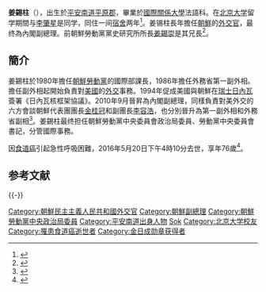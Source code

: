 {{Infobox Korean name|
image=Kang Sok-ju.jpg|
hangul=강석주|
hanja=姜錫柱|
rr=Kang Sok-Ju|
}}
'''姜錫柱'''（{{bd|1939年|8月29日|2016年|5月20日|catIdx=Kang}}），出生於[[平安南道|平安南道]][[平原郡|平原郡]]，畢業於[[國際關係大學|國際關係大學]]法語科。在[[北京大学|北京大学]]留学期間与[[李肇星|李肇星]]是同学，同住一间[[宿舍|宿舍]]两年<ref>{{Cite web |url=http://pkunews.pku.edu.cn/xwzh/2010-09/23/content_184190.htm |title=【留学北大60年之亲历系列】李肇星：我在北大的那些外国朋友 |access-date=2016-05-21 |archive-date=2017-01-11 |archive-url=https://web.archive.org/web/20170111122246/http://pkunews.pku.edu.cn/xwzh/2010-09/23/content_184190.htm |dead-url=no }}</ref>。姜锡柱長年擔任[[朝鮮民主主義人民共和國|朝鮮]]的[[外交官|外交官]]，最终為內閣副總理。前朝鮮勞動黨黨史研究所所長[[姜錫崇|姜錫崇]]是其兄長<ref>{{cite web|url=http://www.tongilnews.com/news/articleView.html?idxno=6731|publisher=東亞新聞|title=북한 당역사연구소 강석숭 소장 사망|date=2001-05-12|accessdate=2017-11-02|archive-date=2017-11-07|archive-url=https://web.archive.org/web/20171107025237/http://www.tongilnews.com/news/articleView.html?idxno=6731|dead-url=no}}</ref>。

==簡介==
姜錫柱於1980年擔任[[朝鮮勞動黨|朝鮮勞動黨]]的國際部課長，1986年擔任外務省第一副外相。擔任副外相起開始負責對[[美國|美國]]的[[外交|外交]]事務。1994年促成美國與朝鮮在[[瑞士|瑞士]][[日內瓦|日內瓦]]簽署《日內瓦核框架協議》。2010年9月晉昇為內閣副總理，同樣負責對美外交的六方會談朝鮮代表團團長[[金桂冠|金桂冠]]和副團長[[李容浩|李容浩]]，也分別晉升為第一副外相和外務省副相<ref>{{cite news|url=http://www.bbc.co.uk/zhongwen/trad/world/2010/09/100923_nkorea_politics.shtml|title=朝鮮改組政府高層 姜錫柱升任副總理|publisher=BBC中文網|date=2010-09-23|accessdate=2010-09-23}}</ref>。姜錫柱最终担任朝鮮勞動黨中央委員會政治局委員、勞動黨中央委員會書記，分管國際事務。

因[[食道癌|食道癌]]引起急性呼吸困難，2016年5月20日下午4時10分去世，享年76歲<ref>{{Cite web |url=http://udn.com/news/story/5/1709717 |title=北韓前官員姜錫柱病逝 享年76歲 |access-date=2016-05-21 |archive-date=2019-10-29 |archive-url=https://web.archive.org/web/20191029193453/https://udn.com/news/story/5/1709717 |dead-url=no }}</ref>。

== 参考文献 ==
{{Reflist}}

{{-}}
{{朝鮮外務相}}

{{DEFAULTSORT:Kang Sok-ju}}
[[Category:朝鮮民主主義人民共和國外交官|Category:朝鮮民主主義人民共和國外交官]]
[[Category:朝鮮副總理|Category:朝鮮副總理]]
[[Category:朝鮮勞動黨中央政治局委員|Category:朝鮮勞動黨中央政治局委員]]
[[Category:平安南道出身人物|Category:平安南道出身人物]]
[[Category:姜姓|Sok]]
[[Category:北京大学校友|Category:北京大学校友]]
[[Category:罹患食道癌逝世者|Category:罹患食道癌逝世者]]
[[Category:金日成勋章获得者|Category:金日成勋章获得者]]

{{朝鮮人物小作品}}